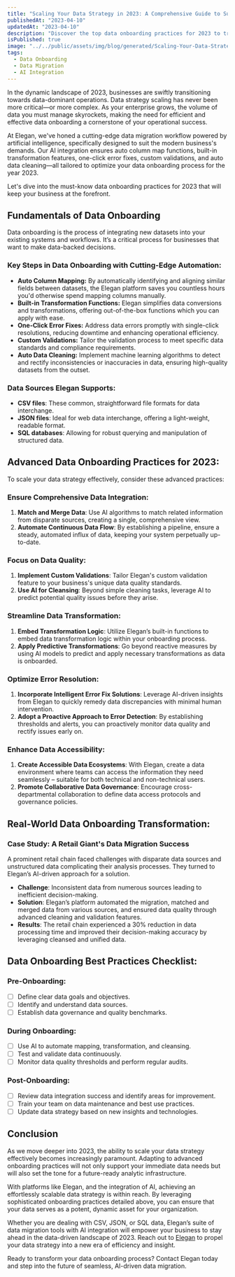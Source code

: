 ```yaml
---
title: "Scaling Your Data Strategy in 2023: A Comprehensive Guide to Successful Data Onboarding"
publishedAt: "2023-04-10"
updatedAt: "2023-04-10"
description: "Discover the top data onboarding practices for 2023 to transform your organization's data strategy. Learn how Elegan's AI-driven solutions can streamline your data migration process."
isPublished: true
image: "../../public/assets/img/blog/generated/Scaling-Your-Data-Strategy-Must-Know-Data-Onboarding-Practices-for-2023.png"
tags: 
  - Data Onboarding
  - Data Migration
  - AI Integration
---
```


In the dynamic landscape of 2023, businesses are swiftly transitioning towards data-dominant operations. Data strategy scaling has never been more critical—or more complex. As your enterprise grows, the volume of data you must manage skyrockets, making the need for efficient and effective data onboarding a cornerstone of your operational success.

At Elegan, we've honed a cutting-edge data migration workflow powered by artificial intelligence, specifically designed to suit the modern business's demands. Our AI integration ensures auto column map functions, built-in transformation features, one-click error fixes, custom validations, and auto data cleaning—all tailored to optimize your data onboarding process for the year 2023.

Let's dive into the must-know data onboarding practices for 2023 that will keep your business at the forefront.

## Fundamentals of Data Onboarding

Data onboarding is the process of integrating new datasets into your existing systems and workflows. It’s a critical process for businesses that want to make data-backed decisions. 

### Key Steps in Data Onboarding with Cutting-Edge Automation:

- **Auto Column Mapping:** By automatically identifying and aligning similar fields between datasets, the Elegan platform saves you countless hours you'd otherwise spend mapping columns manually.
- **Built-in Transformation Functions:** Elegan simplifies data conversions and transformations, offering out-of-the-box functions which you can apply with ease.
- **One-Click Error Fixes:** Address data errors promptly with single-click resolutions, reducing downtime and enhancing operational efficiency.
- **Custom Validations:** Tailor the validation process to meet specific data standards and compliance requirements.
- **Auto Data Cleaning:** Implement machine learning algorithms to detect and rectify inconsistencies or inaccuracies in data, ensuring high-quality datasets from the outset.

### Data Sources Elegan Supports:

- **CSV files**: These common, straightforward file formats for data interchange.
- **JSON files**: Ideal for web data interchange, offering a light-weight, readable format.
- **SQL databases**: Allowing for robust querying and manipulation of structured data.

## Advanced Data Onboarding Practices for 2023:

To scale your data strategy effectively, consider these advanced practices:

### Ensure Comprehensive Data Integration:

1. **Match and Merge Data**: Use AI algorithms to match related information from disparate sources, creating a single, comprehensive view.
2. **Automate Continuous Data Flow**: By establishing a pipeline, ensure a steady, automated influx of data, keeping your system perpetually up-to-date.

### Focus on Data Quality:

1. **Implement Custom Validations**: Tailor Elegan's custom validation feature to your business's unique data quality standards.
2. **Use AI for Cleansing**: Beyond simple cleaning tasks, leverage AI to predict potential quality issues before they arise.

### Streamline Data Transformation:

1. **Embed Transformation Logic**: Utilize Elegan’s built-in functions to embed data transformation logic within your onboarding process.
2. **Apply Predictive Transformations**: Go beyond reactive measures by using AI models to predict and apply necessary transformations as data is onboarded.

### Optimize Error Resolution:
   
1. **Incorporate Intelligent Error Fix Solutions**: Leverage AI-driven insights from Elegan to quickly remedy data discrepancies with minimal human intervention.
2. **Adopt a Proactive Approach to Error Detection**: By establishing thresholds and alerts, you can proactively monitor data quality and rectify issues early on.

### Enhance Data Accessibility:

1. **Create Accessible Data Ecosystems**: With Elegan, create a data environment where teams can access the information they need seamlessly – suitable for both technical and non-technical users.
2. **Promote Collaborative Data Governance**: Encourage cross-departmental collaboration to define data access protocols and governance policies.

## Real-World Data Onboarding Transformation:

### Case Study: A Retail Giant's Data Migration Success

A prominent retail chain faced challenges with disparate data sources and unstructured data complicating their analysis processes. They turned to Elegan’s AI-driven approach for a solution.

- **Challenge**: Inconsistent data from numerous sources leading to inefficient decision-making.
- **Solution**: Elegan’s platform automated the migration, matched and merged data from various sources, and ensured data quality through advanced cleaning and validation features.
- **Results**: The retail chain experienced a 30% reduction in data processing time and improved their decision-making accuracy by leveraging cleansed and unified data.

## Data Onboarding Best Practices Checklist:

### Pre-Onboarding:

- [ ] Define clear data goals and objectives.
- [ ] Identify and understand data sources.
- [ ] Establish data governance and quality benchmarks.

### During Onboarding:

- [ ] Use AI to automate mapping, transformation, and cleansing.
- [ ] Test and validate data continuously.
- [ ] Monitor data quality thresholds and perform regular audits.

### Post-Onboarding:

- [ ] Review data integration success and identify areas for improvement.
- [ ] Train your team on data maintenance and best use practices.
- [ ] Update data strategy based on new insights and technologies.

## Conclusion

As we move deeper into 2023, the ability to scale your data strategy effectively becomes increasingly paramount. Adapting to advanced onboarding practices will not only support your immediate data needs but will also set the tone for a future-ready analytic infrastructure.

With platforms like Elegan, and the integration of AI, achieving an effortlessly scalable data strategy is within reach. By leveraging sophisticated onboarding practices detailed above, you can ensure that your data serves as a potent, dynamic asset for your organization.

Whether you are dealing with CSV, JSON, or SQL data, Elegan’s suite of data migration tools with AI integration will empower your business to stay ahead in the data-driven landscape of 2023. Reach out to [Elegan](#) to propel your data strategy into a new era of efficiency and insight.

Ready to transform your data onboarding process? Contact Elegan today and step into the future of seamless, AI-driven data migration.